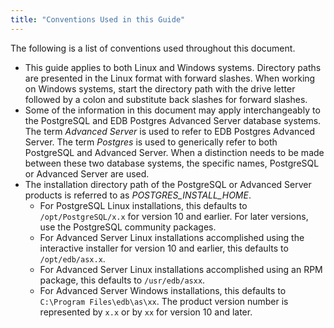 ```yaml
---
title: "Conventions Used in this Guide"
---
```


<div id="conventions" class="registered_link"></div>




The following is a list of conventions used throughout this document.

  - This guide applies to both Linux and Windows systems. Directory paths are presented in the Linux format with forward slashes. When working on Windows systems, start the directory path with the drive letter followed by a colon and substitute back slashes for forward slashes.
  - Some of the information in this document may apply interchangeably to the PostgreSQL and EDB Postgres Advanced Server database systems. The term *Advanced Server* is used to refer to EDB Postgres Advanced Server. The term *Postgres* is used to generically refer to both PostgreSQL and Advanced Server. When a distinction needs to be made between these two database systems, the specific names, PostgreSQL or Advanced Server are used.
  - The installation directory path of the PostgreSQL or Advanced Server products is referred to as *POSTGRES_INSTALL_HOME*.
      - For PostgreSQL Linux installations, this defaults to `/opt/PostgreSQL/x.x` for version 10 and earlier. For later versions, use the PostgreSQL community packages.
      - For Advanced Server Linux installations accomplished using the interactive installer for version 10 and earlier, this defaults to `/opt/edb/asx.x`.
      - For Advanced Server Linux installations accomplished using an RPM package, this defaults to `/usr/edb/asxx`.
      - For Advanced Server Windows installations, this defaults to `C:\Program Files\edb\as\xx`. The product version number is represented by `x.x` or by `xx` for version 10 and later.
